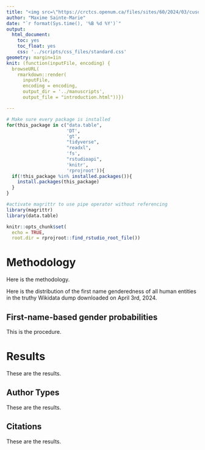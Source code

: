 ```yaml
---
title: "<img src=\"https://crctcs.openum.ca/files/sites/60/2024/03/cuso2.png\" style=\"float: left;margin-right:25px; margin-top:7.5px; height:150px\"/> Workshop on Computational Text Analysis"
author: "Maxime Sainte-Marie"
date: "`r format(Sys.time(), '%B %d %Y')`"
output:
  html_document:
    toc: yes
    toc_float: yes
    css: '../scripts/css_files/standard.css'
geometry: margin=1in
knit: (function(inputFile, encoding) {
  browseURL(
    rmarkdown::render(
      inputFile,
      encoding = encoding,
      output_dir = '../manuscripts',
      output_file = "introduction.html"))})

---
```


```r
# Make sure every package is installed
for(this_package in c("data.table",
                      'DT',
                      'gt',
                      "tidyverse",
                      "readxl",
                      'fs',
                      "rstudioapi",
                      'knitr',
                      'rprojroot')){
  if(!this_package %in% installed.packages()){
    install.packages(this_package)
  }
}

#activate magrittr to use pipe operator without referencing
library(magrittr)
library(data.table)

knitr::opts_chunk$set(
  echo = TRUE,
  root.dir = rprojroot::find_rstudio_root_file())

```

# Methodology

Here is the methodology.

Here is the distribution of the first name genderedness of all human entities in the truthy Wikidata dump downloaded on April 3rd, 2024.


## First-name-based gender probabilities

This is the procedure.

# Results

These are the results.

## Author Types

These are the results.

## Citations

These are the results.
